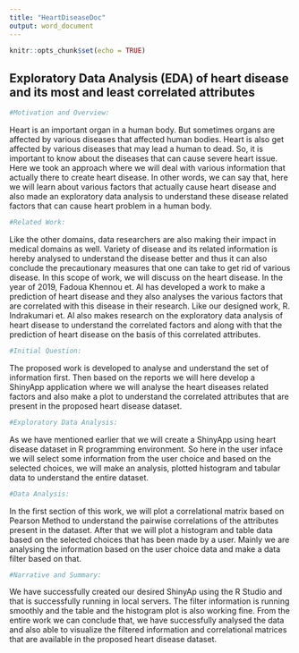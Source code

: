 ---
title: "HeartDiseaseDoc"
output: word_document
---

```{r setup, include=FALSE}
knitr::opts_chunk$set(echo = TRUE)
```

## Exploratory Data Analysis (EDA) of heart disease and its most and least correlated attributes



```{r}
#Motivation and Overview:
```
Heart is an important organ in a human body. But sometimes organs are affected by various diseases that affected human bodies. Heart is also get affected by various diseases that may lead a human to dead. So, it is important to know about the diseases that can cause severe heart issue. Here we took an approach where we will deal with various information that actually there to create heart disease. In other words, we can say that, here we will learn about various factors that actually cause heart disease and also made an exploratory data analysis to understand these disease related factors that can cause heart problem in a human body.
```{r}
#Related Work:
```
Like the other domains, data researchers are also making their impact in medical domains as well. Variety of disease and its related information is hereby analysed to understand the disease better and thus it can also conclude the precautionary measures that one can take to get rid of various disease. In this scope of work, we will discuss on the heart disease. In the year of 2019, Fadoua Khennou et. Al has developed a work to make a prediction of heart disease and they also analyses the various factors that are correlated with this disease in their research. Like our designed work, R. Indrakumari et. Al also makes research on the exploratory data analysis of heart disease to understand the correlated factors and along with that the prediction of heart disease on the basis of this correlated attributes.
```{r}
#Initial Question:
```
The proposed work is developed to analyse and understand the set of information first. Then based on the reports we will here develop a ShinyApp application where we will analyse the heart diseases related factors and also make a plot to understand the correlated attributes that are present in the proposed heart disease dataset.
```{r}
#Exploratory Data Analysis:
```
As we have mentioned earlier that we will create a ShinyApp using heart disease dataset in R programming environment. So here in the user inface we will select some information from the user choice and based on the selected choices, we will make an analysis, plotted histogram and tabular data to understand the entire dataset.
```{r}
#Data Analysis:
```
In the first section of this work, we will plot a correlational matrix based on Pearson Method to understand the pairwise correlations of the attributes present in the dataset. After that we will plot a histogram and table data based on the selected choices that has been made by a user. Mainly we are analysing the information based on the user choice data and make a data filter based on that.
```{r}
#Narrative and Summary:
```
We have successfully created our desired ShinyAp using the R Studio and that is successfully running in local servers. The filter information is running smoothly and the table and the histogram plot is also working fine. From the entire work we can conclude that, we have successfully analysed the data and also able to visualize the filtered information and correlational matrices that are available in the proposed heart disease dataset.






